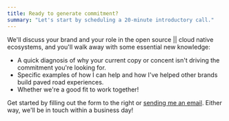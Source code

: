 ```yaml
---
title: Ready to generate commitment?
summary: "Let's start by scheduling a 20-minute introductory call."
---
```


We'll discuss your brand and your role in the open source || cloud native ecosystems, and you'll walk away with some essential new knowledge:

- A quick diagnosis of why your current copy or concent isn't driving the commitment you're looking for.
- Specific examples of how I can help and how I've helped other brands build paved road experiences.
- Whether we're a good fit to work together!

Get started by filling out the form to the right or [sending me an email](mailto:joel@commitcopy.com). Either way, we'll
be in touch within a business day!
